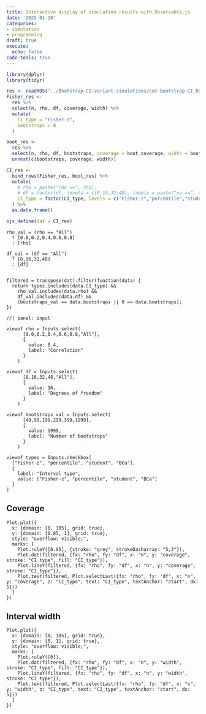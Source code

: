 ```yaml
---
title: Interactive display of simulation results with Observable.js
date: '2025-01-18'
categories:
- simulation
- programming
draft: true
execute:
  echo: false
code-tools: true
---
```


```r
library(dplyr)
library(tidyr)

res <- readRDS("../Bootstrap-CI-variant-simulations/cor-bootstrap-CI.Rdata")
Fisher_res <- 
  res %>%
  select(n, rho, df, coverage, width) %>%
  mutate(
    CI_type = "Fisher-z",
    bootstraps = 0
  )

boot_res <- 
  res %>%
  select(n, rho, df, bootstraps, coverage = boot_coverage, width = boot_width) %>%
  unnest(c(bootstraps, coverage, width))

CI_res <- 
  bind_rows(Fisher_res, boot_res) %>%
  mutate(
    # rho = paste("rho ==", rho),
    # df = factor(df, levels = c(8,16,32,48), labels = paste("nu ==", c(8,16,32,48))),
    CI_type = factor(CI_type, levels = c("Fisher-z","percentile","student","BCa"))
  ) %>%
  as.data.frame()

ojs_define(dat = CI_res)
```

```ojs
rho_val = (rho == "All")
  ? [0.0,0.2,0.4,0.6,0.8]
  : [rho]
  
df_val = (df == "All")
  ? [8,16,32,48]
  : [df]
  
```

```ojs
filtered = transpose(dat).filter(function(data) {
  return types.includes(data.CI_type) &&
    rho_val.includes(data.rho) && 
    df_val.includes(data.df) && 
    (bootstraps_val == data.bootstraps || 0 == data.bootstraps);
})
```

::::: {.grid .column-page}

:::: {.g-col-4}
```ojs
//| panel: input

viewof rho = Inputs.select(
      [0.0,0.2,0.4,0.6,0.8,"All"], 
      {
        value: 0.4, 
        label: "Correlation"
      }
    )

viewof df = Inputs.select(
      [8,16,32,48,"All"], 
      {
        value: 16, 
        label: "Degrees of freedom"
      }
    )

viewof bootstraps_val = Inputs.select(
      [49,99,199,299,399,1999], 
      {
        value: 1999, 
        label: "Number of bootstraps"
      }
    )

viewof types = Inputs.checkbox(
  ["Fisher-z", "percentile", "student", "BCa"], 
  {
    label: "Interval type",
    value: ["Fisher-z", "percentile", "student", "BCa"]
  }
)

```

::::

:::: {.g-col-8 .center}

::: {.panel-tabset}

## Coverage

```ojs

Plot.plot({
  x: {domain: [0, 105], grid: true},
  y: {domain: [0.85, 1], grid: true},
  style: "overflow: visible;",
  marks: [
    Plot.ruleY([0.95], {stroke: "grey", strokeDasharray: "5,3"}),
    Plot.dot(filtered, {fx: "rho", fy: "df", x: "n", y: "coverage", stroke: "CI_type", fill: "CI_type"}),
    Plot.lineY(filtered, {fx: "rho", fy: "df", x: "n", y: "coverage", stroke: "CI_type"}),
    Plot.text(filtered, Plot.selectLast({fx: "rho", fy: "df", x: "n", y: "coverage", z: "CI_type", text: "CI_type", textAnchor: "start", dx: 5}))
  ]
})
```

## Interval width

```ojs

Plot.plot({
  x: {domain: [0, 105], grid: true},
  y: {domain: [0, 1], grid: true},
  style: "overflow: visible;",
  marks: [
    Plot.ruleY([0]),
    Plot.dot(filtered, {fx: "rho", fy: "df", x: "n", y: "width", stroke: "CI_type", fill: "CI_type"}),
    Plot.lineY(filtered, {fx: "rho", fy: "df", x: "n", y: "width", stroke: "CI_type"}),
    Plot.text(filtered, Plot.selectLast({fx: "rho", fy: "df", x: "n", y: "width", z: "CI_type", text: "CI_type", textAnchor: "start", dx: 5}))
  ]
})
```

:::

::::

:::::